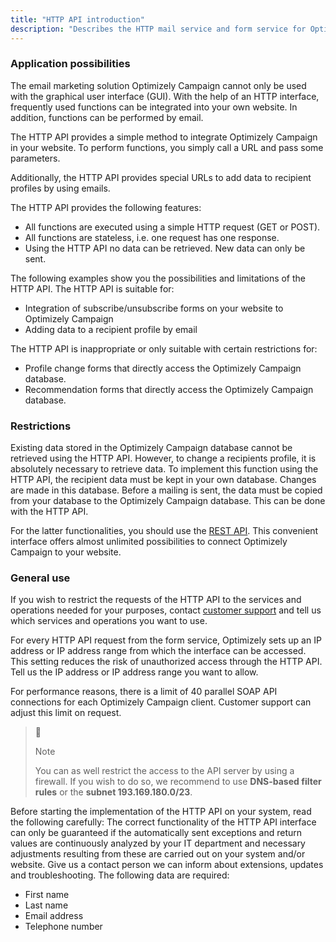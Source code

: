 ```yaml
---
title: "HTTP API introduction"
description: "Describes the HTTP mail service and form service for Optimizely Campaign."
---
```


### Application possibilities

The email marketing solution Optimizely Campaign cannot only be used with the graphical user interface (GUI). With the help of an HTTP interface, frequently used functions can be integrated into your own website. In addition, functions can be performed by email.

The HTTP API provides a simple method to integrate Optimizely Campaign in your website. To perform functions, you simply call a URL and pass some parameters.

Additionally, the HTTP API provides special URLs to add data to recipient profiles by using emails.

The HTTP API provides the following features:

* All functions are executed using a simple HTTP request (GET or POST).
* All functions are stateless, i.e. one request has one response.
* Using the HTTP API no data can be retrieved. New data can only be sent.

The following examples show you the possibilities and limitations of the HTTP API. The HTTP API is suitable for:

* Integration of subscribe/unsubscribe forms on your website to Optimizely Campaign
* Adding data to a recipient profile by email

The HTTP API is inappropriate or only suitable with certain restrictions for:

* Profile change forms that directly access the Optimizely Campaign database.
* Recommendation forms that directly access the Optimizely Campaign database.

### Restrictions

Existing data stored in the Optimizely Campaign database cannot be retrieved using the HTTP API. However, to change a recipients profile, it is absolutely necessary to retrieve data. To implement this function using the HTTP API, the recipient data must be kept in your own database. Changes are made in this database. Before a mailing is sent, the data must be copied from your database to the Optimizely Campaign database. This can be done with the HTTP API.

For the latter functionalities, you should use the [REST API](/optimizely-campaign/docs/rest-api). This convenient interface offers almost unlimited possibilities to connect Optimizely Campaign to your website.

### General use

If you wish to restrict the requests of the HTTP API to the services and operations needed for your purposes, contact [customer support](/cdn-cgi/l/email-protection#592a2c2929362b2d1936292d303430233c3520773a3634) and tell us which services and operations you want to use.

For every HTTP API request from the form service, Optimizely sets up an IP address or IP address range from which the interface can be accessed. This setting reduces the risk of unauthorized access through the HTTP API. Tell us the IP address or IP address range you want to allow.

For performance reasons, there is a limit of 40 parallel SOAP API connections for each Optimizely Campaign client. Customer support can adjust this limit on request.

> 📘
> 
> Note
> 
> You can as well restrict the access to the API server by using a firewall. If you wish to do so, we recommend to use **DNS-based filter rules** or the **subnet 193.169.180.0/23**.

Before starting the implementation of the HTTP API on your system, read the following carefully: The correct functionality of the HTTP API interface can only be guaranteed if the automatically sent exceptions and return values are continuously analyzed by your IT department and necessary adjustments resulting from these are carried out on your system and/or website. Give us a contact person we can inform about extensions, updates and troubleshooting. The following data are required:

* First name
* Last name
* Email address
* Telephone number